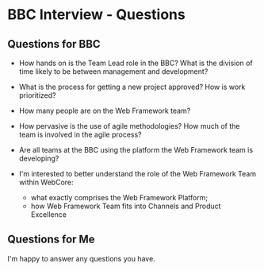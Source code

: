# BBC Interview - Questions

## Questions for BBC

- How hands on is the Team Lead role in the BBC? What is the division of time likely to be between management and development?

- What is the process for getting a new project approved? How is work prioritized?

- How many people are on the Web Framework team?

- How pervasive is the use of agile methodologies? How much of the team is involved in the agile process?

- Are all teams at the BBC using the platform the Web Framework team is developing?

- I'm interested to better understand the role of the Web Framework Team within WebCore:
  - what exactly comprises the Web Framework Platform;
  - how Web Framework Team fits into Channels and Product Excellence

## Questions for Me

I'm happy to answer any questions you have.
